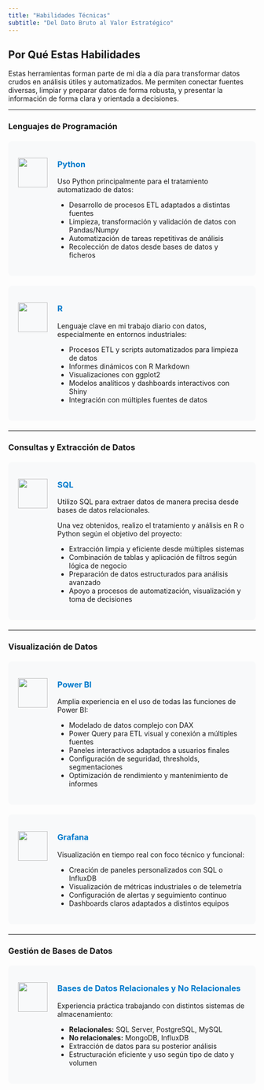 ```yaml
---
title: "Habilidades Técnicas"
subtitle: "Del Dato Bruto al Valor Estratégico"
---
```


```{=html}
<style>
.skill-container {
  max-width: 800px;
  margin: 20px 0;
  padding: 20px;
  background: #f8f9fa;
  border-radius: 8px;
  display: flex;
  align-items: start;
  gap: 20px;
}
.skill-icon {
  width: 60px;
  height: 60px;
  flex-shrink: 0;
}
.skill-title {
  color: #007acc;
  font-weight: 700;
  margin: 0 0 10px;
}
</style>
```

## Por Qué Estas Habilidades

Estas herramientas forman parte de mi día a día para transformar datos crudos en análisis útiles y automatizados. Me permiten conectar fuentes diversas, limpiar y preparar datos de forma robusta, y presentar la información de forma clara y orientada a decisiones.

------------------------------------------------------------------------

### Lenguajes de Programación

:::: skill-container
![](Images/PythonLogo.png){.skill-icon}

<div>

<h3 class="skill-title">

Python

</h3>

<p>Uso Python principalmente para el tratamiento automatizado de datos:</p>

-   Desarrollo de procesos ETL adaptados a distintas fuentes\
-   Limpieza, transformación y validación de datos con Pandas/Numpy\
-   Automatización de tareas repetitivas de análisis\
-   Recolección de datos desde bases de datos y ficheros

</div>
::::

:::: skill-container
![](Images/RLogo.png){.skill-icon}

<div>

<h3 class="skill-title">

R

</h3>

<p>Lenguaje clave en mi trabajo diario con datos, especialmente en entornos industriales:</p>

-   Procesos ETL y scripts automatizados para limpieza de datos\
-   Informes dinámicos con R Markdown\
-   Visualizaciones con ggplot2\
-   Modelos analíticos y dashboards interactivos con Shiny\
-   Integración con múltiples fuentes de datos

</div>
::::

------------------------------------------------------------------------

### Consultas y Extracción de Datos

:::: skill-container
![](Images/SQLlogo.png){.skill-icon}

<div>

<h3 class="skill-title">

SQL

</h3>

<p>Utilizo SQL para extraer datos de manera precisa desde bases de datos relacionales.</p>
Una vez obtenidos, realizo el tratamiento y análisis en R o Python según el objetivo del proyecto:</p>

-   Extracción limpia y eficiente desde múltiples sistemas
-   Combinación de tablas y aplicación de filtros según lógica de negocio
-   Preparación de datos estructurados para análisis avanzado
-   Apoyo a procesos de automatización, visualización y toma de decisiones

</div>
::::

------------------------------------------------------------------------

### Visualización de Datos

:::: skill-container
![](Images/PBIlogo.png){.skill-icon}

<div>

<h3 class="skill-title">

Power BI

</h3>

<p>Amplia experiencia en el uso de todas las funciones de Power BI:</p>

-   Modelado de datos complejo con DAX\
-   Power Query para ETL visual y conexión a múltiples fuentes\
-   Paneles interactivos adaptados a usuarios finales\
-   Configuración de seguridad, thresholds, segmentaciones\
-   Optimización de rendimiento y mantenimiento de informes

</div>
::::

:::: skill-container
![](Images/grafanaLogo.png){.skill-icon}

<div>

<h3 class="skill-title">

Grafana

</h3>

<p>Visualización en tiempo real con foco técnico y funcional:</p>

-   Creación de paneles personalizados con SQL o InfluxDB\
-   Visualización de métricas industriales o de telemetría\
-   Configuración de alertas y seguimiento continuo\
-   Dashboards claros adaptados a distintos equipos

</div>
::::

------------------------------------------------------------------------

### Gestión de Bases de Datos

:::: skill-container
![](Images/DB.png){.skill-icon}

<div>

<h3 class="skill-title">

Bases de Datos Relacionales y No Relacionales

</h3>

<p>Experiencia práctica trabajando con distintos sistemas de almacenamiento:</p>

-   **Relacionales:** SQL Server, PostgreSQL, MySQL\
-   **No relacionales:** MongoDB, InfluxDB\
-   Extracción de datos para su posterior análisis\
-   Estructuración eficiente y uso según tipo de dato y volumen\

</div>
::::
